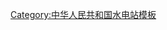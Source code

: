 {{Navbox 
|name = 雅砻江水电站
|titlestyle=background:#99CCFF;
|title= [[雅砻江]]干流[[水电站]]
|state= {{{state|autocollapse}}}
|listclass = hlist
|list1= 
<!--* 仰日
* 达尼坎多-->
* ''温波寺''
* ''仁青岭''
* ''热巴''
* ''阿达''
* ''格尼''
* ''通哈''
* ''英达''
* ''新龙''
* ''共科''
* ''龚坝沟''
* ''[[两河口水电站|两河口]]''
* ''[[牙根水电站|牙根]]''
* ''[[楞古水电站|楞古]]''
* ''[[孟底沟水电站|孟底沟]]''
* ''[[杨房沟水电站|杨房沟]]''
* ''[[卡拉水电站|卡拉]]''
* [[锦屏一级水电站|锦屏一级]]
* [[锦屏二级水电站|锦屏二级]]
* {{link-en|官地水电站|Guandi Dam|官地}}
* [[二滩水电站|二滩]]
* [[桐子林水电站|桐子林]]
}}<noinclude>
{{collapsible option}}
[[Category:中华人民共和国水电站模板]]
</noinclude>